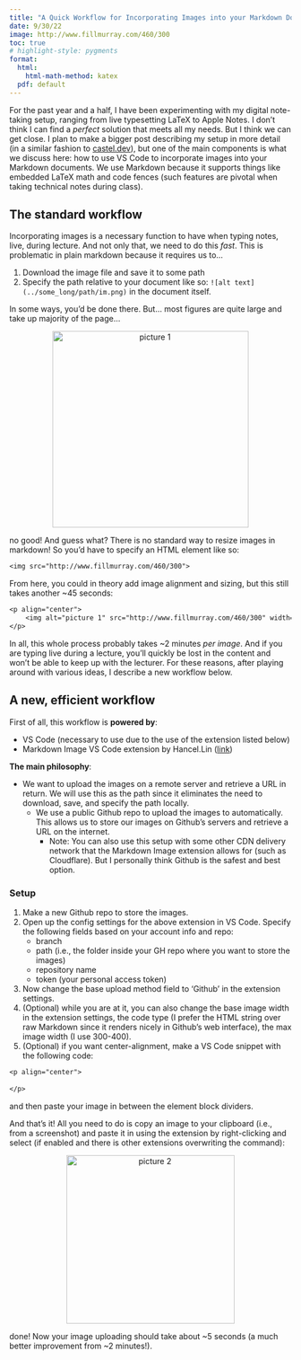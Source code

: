 ```yaml
---
title: "A Quick Workflow for Incorporating Images into your Markdown Documents using VS Code"
date: 9/30/22
image: http://www.fillmurray.com/460/300
toc: true
# highlight-style: pygments
format: 
  html: 
    html-math-method: katex
  pdf: default
---
```



For the past year and a half, I have been experimenting with my digital note-taking setup, ranging from live typesetting LaTeX to Apple Notes. I don't think I can find a *perfect* solution that meets all my needs. But I think we can get close. I plan to make a bigger post describing my setup in more detail (in a similar fashion to [castel.dev](castel.dev)), but one of the main components is what we discuss here: how to use VS Code to incorporate images into your Markdown documents. We use Markdown because it supports things like embedded LaTeX math and code fences (such features are pivotal when taking technical notes during class). 

## The standard workflow 

Incorporating images is a necessary function to have when typing notes, live, during lecture. And not only that, we need to do this *fast*. This is problematic in plain markdown because it requires us to...

1. Download the image file and save it to some path
2. Specify the path relative to your document like so: `![alt text](../some_long/path/im.png)` in the document itself. 

In some ways, you'd be done there. But... most figures are quite large and take up majority of the page... 

<p align="center">
    <img alt="picture 1" src="https://cdn.jsdelivr.net/gh/minimatest/vscode-images/images/9abf2bc53d1e701cd13fb8dafc597dac1c1f4731f7ccec2ab89355144e6c2548.png" width="350" />  
</p>

no good! And guess what? There is no standard way to resize images in markdown! So you'd have to specify an HTML element like so:

```txt
<img src="http://www.fillmurray.com/460/300">
```

From here, you could in theory add image alignment and sizing, but this still takes another ~45 seconds:

```txt
<p align="center">
    <img alt="picture 1" src="http://www.fillmurray.com/460/300" width="350" />  
</p>
```


In all, this whole process probably takes ~2 minutes _per image_. And if you are typing live during a lecture, you'll quickly be lost in the content and won't be able to keep up with the lecturer. For these reasons, after playing around with various ideas, I describe a new workflow below. 

## A new, efficient workflow 

First of all, this workflow is **powered by**: 

- VS Code (necessary to use due to the use of the extension listed below)
- Markdown Image VS Code extension by Hancel.Lin ([link](https://marketplace.visualstudio.com/items?itemName=hancel.markdown-image))

**The main philosophy**:

- We want to upload the images on a remote server and retrieve a URL in return. We will use this as the path since it eliminates the need to download, save, and specify the path locally. 
  - We use a public Github repo to upload the images to automatically. This allows us to store our images on Github's servers and retrieve a URL on the internet. 
    - Note: You can also use this setup with some other CDN delivery network that the Markdown Image extension allows for (such as Cloudflare). But I personally think Github is the safest and best option. 


### Setup  

1. Make a new Github repo to store the images. 
2. Open up the config settings for the above extension in VS Code. Specify the following fields based on your account info and repo: 
    - branch
    - path (i.e., the folder inside your GH repo where you want to store the images)
    - repository name 
    - token (your personal access token)
3. Now change the base upload method field to 'Github' in the extension settings. 
4. (Optional) while you are at it, you can also change the base image width in the extension settings, the code type (I prefer the HTML string over raw Markdown since it renders nicely in Github's web interface), the max image width (I use $300$-$400$). 
5. (Optional) if you want center-alignment, make a VS Code snippet with the following code:

```txt
<p align="center">
     
</p>
```
and then paste your image in between the element block dividers. 

And that's it! All you need to do is copy an image to your clipboard (i.e., from a screenshot) and paste it in using the extension by right-clicking and select (if enabled and there is other extensions overwriting the command): 


<p align="center">
    <img alt="picture 2" src="https://cdn.jsdelivr.net/gh/minimatest/vscode-images/images/dffbb1bb401b9254e8ef1a0ea246185e5da96b49932e95acf914fc87f2c960d3.png" width="300" />  
</p>

done! Now your image uploading should take about ~5 seconds (a much better improvement from ~2 minutes!). 

